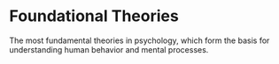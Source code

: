 
# Foundational Theories

The most fundamental theories in psychology, which form the basis for understanding human behavior and mental processes.

<DocCardList />
